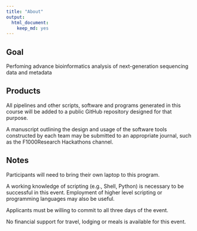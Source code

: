 ```yaml
---
title: "About"
output: 
  html_document: 
    keep_md: yes
---
```


## Goal

Perfoming advance bioinformatics analysis of next-generation sequencing data and metadata

## Products

All pipelines and other scripts, software and programs generated in this course will be added to a public GitHub repository designed for that purpose.

A manuscript outlining the design and usage of the software tools constructed by each team may be submitted to an appropriate journal, such as the F1000Research Hackathons channel.

## Notes

Participants will need to bring their own laptop to this program.

A working knowledge of scripting (e.g., Shell, Python) is necessary to be successful in this event. Employment of higher level scripting or programming languages may also be useful.

Applicants must be willing to commit to all three days of the event.

No financial support for travel, lodging or meals is available for this event.